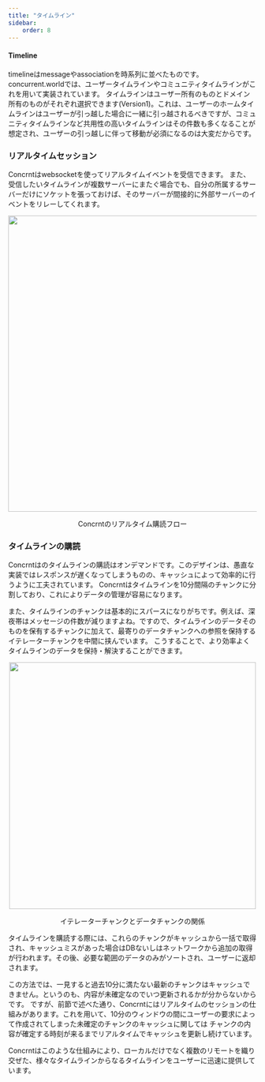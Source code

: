 ```yaml
---
title: "タイムライン"
sidebar:
    order: 8
---
```


#### Timeline
timelineはmessageやassociationを時系列に並べたものです。concurrent.worldでは、ユーザータイムラインやコミュニティタイムラインがこれを用いて実装されています。
タイムラインはユーザー所有のものとドメイン所有のものがそれぞれ選択できます(Version1)。これは、ユーザーのホームタイムラインはユーザーが引っ越した場合に一緒に引っ越されるべきですが、コミュニティタイムラインなど共用性の高いタイムラインはその件数も多くなることが想定され、ユーザーの引っ越しに伴って移動が必須になるのは大変だからです。

### リアルタイムセッション

Concrntはwebsocketを使ってリアルタイムイベントを受信できます。
また、受信したいタイムラインが複数サーバーにまたぐ場合でも、自分の所属するサーバーだけにソケットを張っておけば、そのサーバーが間接的に外部サーバーのイベントをリレーしてくれます。


<div align="center">
    <img src="/images/realtime.png" width="600px" ></img>
    <p>Concrntのリアルタイム購読フロー</p>
</div>

### タイムラインの購読
Concrntはのタイムラインの購読はオンデマンドです。このデザインは、愚直な実装ではレスポンスが遅くなってしまうものの、キャッシュによって効率的に行うように工夫されています。
Concrntはタイムラインを10分間隔のチャンクに分割しており、これによりデータの管理が容易になります。

また、タイムラインのチャンクは基本的にスパースになりがちです。例えば、深夜帯はメッセージの件数が減りますよね。ですので、タイムラインのデータそのものを保有するチャンクに加えて、最寄りのデータチャンクへの参照を保持するイテレーターチャンクを中間に挟んでいます。
こうすることで、より効率よくタイムラインのデータを保持・解決することができます。

<div align="center">
    <img src="/images/chunks.png" width="500px"></img>
    <p>イテレーターチャンクとデータチャンクの関係</p>
</div>

タイムラインを購読する際には、これらのチャンクがキャッシュから一括で取得され、キャッシュミスがあった場合はDBないしはネットワークから追加の取得が行われます。その後、必要な範囲のデータのみがソートされ、ユーザーに返却されます。

この方法では、一見すると過去10分に満たない最新のチャンクはキャッシュできません。というのも、内容が未確定なのでいつ更新されるかが分からないからです。
ですが、前節で述べた通り、Concrntにはリアルタイムのセッションの仕組みがあります。これを用いて、10分のウィンドウの間にユーザーの要求によって作成されてしまった未確定のチャンクのキャッシュに関しては
チャンクの内容が確定する時刻が来るまでリアルタイムでキャッシュを更新し続けています。

Concrntはこのような仕組みにより、ローカルだけでなく複数のリモートを織り交ぜた、様々なタイムラインからなるタイムラインをユーザーに迅速に提供しています。

